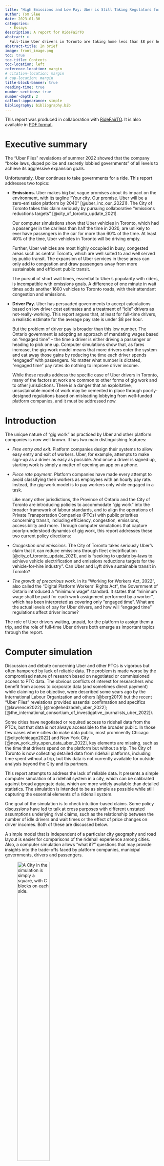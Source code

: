 ```yaml
---
title: "High Emissions and Low Pay: Uber is Still Taking Regulators for a Ride"
author: Tom Slee
date: 2023-01-30
categories:
  - Essays
description: A report for RideFairTO
abstract: >
  Full-time Uber drivers in Toronto are taking home less than $8 per hour. Computer simulations show that the Ontario government's claim to provide a minimum wage based on "engaged time" will do nothing to improve the lot of drivers. Uber will always be an emissions-heavy mode of transit, as drivers have passengers in the car for less than 60% of the time. The pursuit of ridehail convenience comes at the cost of more emissions: each minute cut from Uber wait times adds 1600 vehicles to Toronto roads. 
abstract-title: In brief
image: front_image.png
toc: true
toc-title: Contents
toc-location: left
reference-location: margin
# citation-location: margin
# cap-location: margin
title-block-banner: true
reading-time: true
number-sections: true
number-depth: 2
callout-appearance: simple
bibliography: bibliography.bib
---
```


::: callout-note
This report was produced in collaboration with [RideFairTO](https://ridefair.ca/). It is also available in [PDF format](ridehail.pdf).
:::

# Executive summary {#executive-summary}

The "Uber Files" revelations of summer 2022 showed that the company "broke laws, duped police and secretly lobbied governments" of all levels to achieve its aggressive expansion goals.

Unfortunately, Uber continues to take governments for a ride. This report addresses two topics:

-   **Emissions.** Uber makes big but vague promises about its impact on the environment, with its tagline "Your city. Our promise. Uber will be a zero-emission platform by 2040" [@uber_inc_our_2022]). The City of Toronto takes this claim seriously by pursuing collaborative "emissions reductions targets" [@city_of_toronto_update_2021].

    Our computer simulations show that Uber vehicles in Toronto, which had a passenger in the car less than half the time in 2020, are unlikely to ever have passengers in the car for more than 60% of the time. At least 40% of the time, Uber vehicles in Toronto will be driving empty.

    Further, Uber vehicles are most highly occupied in busy, congested areas such as central Toronto, which are well suited to and well served by public transit. The expansion of Uber services in these areas can only add to congestion and draw passengers away from more sustainable and efficient public transit.

    The pursuit of short wait times, essential to Uber's popularity with riders, is incompatible with emissions goals. A difference of one minute in wait times adds another 1600 vehicles to Toronto roads, with their attendant congestion and emissions.

-   **Driver Pay.** Uber has persuaded governments to accept calculations based on low driver cost estimates and a treatment of "idle" drivers as not-really-working. This report argues that, at least for full-time drivers, a realistic estimate for the average pay rate is under \$8 per hour.

    But the problem of driver pay is broader than this low number. The Ontario government is adopting an approach of mandating wages based on "engaged time" -- the time a driver is either driving a passenger or heading to pick one up. Computer simulations show that, as fares increase, the gig-work model means that more drivers enter the system and eat away those gains by reducing the time each driver spends "engaged" with passengers. No matter what number is dictated, "engaged time" pay rates do nothing to improve driver income.

    While these results address the specific case of Uber drivers in Toronto, many of the factors at work are common to other forms of gig work and to other jurisdictions. There is a danger that an exploitative, unsustainable model of work may be cemented in place through poorly-designed regulations based on misleading lobbying from well-funded platform companies, and it must be addressed now.

# Introduction {#introduction}

The unique nature of "gig work" as practiced by Uber and other platform companies is now well known. It has two main distinguishing features:

-   *Free entry and exit.* Platform companies design their systems to allow easy entry and exit of workers. Uber, for example, attempts to make sign-up as a driver as easy as possible. And once a driver is signed up, starting work is simply a matter of opening an app on a phone.

-   *Piece rate payment.* Platform companies have made every attempt to avoid classifying their workers as employees with an hourly pay rate. Instead, the gig-work model is to pay workers only while engaged in a task.

    Like many other jurisdictions, the Province of Ontario and the City of Toronto are introducing policies to accommodate "gig work" into the broader framework of labour standards, and to align the operations of Private Transportation Companies (PTCs) with public priorities concerning transit, including efficiency, congestion, emissions, accessibility and more. Through computer simulations that capture poorly-understood dynamics of gig work, this report addresses these two current policy directions:

-   *Congestion and emissions.* The City of Toronto takes seriously Uber's claim that it can reduce emissions through fleet electrification [@city_of_toronto_update_2021], and is "seeking to update by-laws to achieve vehicle electrification and emissions reductions targets for the vehicle-for-hire industry". Can Uber and Lyft drive sustainable transit in Toronto?

-   *The growth of precarious work.* In its "Working for Workers Act, 2022", also called the "Digital Platform Workers' Rights Act", the Government of Ontario introduced a "minimum wage" standard. It states that "minimum wage shall be paid for each work assignment performed by a worker", which has been interpreted as covering only "engaged time". What are the actual levels of pay for Uber drivers, and how will "engaged time" regulations affect driver income?

The role of Uber drivers waiting, unpaid, for the platform to assign them a trip, and the role of full-time Uber drivers both emerge as important topics through the report.

# Computer simulation {#computer-simulation}

Discussion and debate concerning Uber and other PTCs is vigorous but often hampered by lack of reliable data. The problem is made worse by the compromised nature of research based on negotiated or commissioned access to PTC data. The obvious conflicts of interest for researchers who benefit from access to corporate data (and sometimes direct payment) while claiming to be objective, were described some years ago by the International Labour Organization and others [@berg2019] but the recent "Uber Files" revelations provided essential confirmation and specifics [@lawrence2022]; [@mojtehedzadeh_uber_2022]; [@the_international_consortium_of_investigative_journalists_uber_2022]).

Some cities have negotiated or required access to ridehail data from the PTCs, but that data is not always accessible to the broader public. In those few cases where cities do make data public, most prominently Chicago [@cityofchicago2022] and New York City [@new_york_city_open_data_uber_2022], key elements are missing, such as the time that drivers spend on the platform but without a trip. The City of Toronto is now collecting detailed data from ridehail platforms, including time spent without a trip, but this data is not currently available for outside analysis beyond the City and its partners.

This report attempts to address the lack of reliable data. It presents a simple computer simulation of a ridehail system in a city, which can be calibrated against broad aggregate data, which are more widely available than detailed statistics. The simulation is intended to be as simple as possible while still capturing the essential elements of a ridehail system.

One goal of the simulation is to check intuition-based claims. Some policy discussions have led to talk at cross purposes with different unstated assumptions underlying rival claims, such as the relationship between the number of idle drivers and wait times or the effect of price changes on driver incomes. Both of these are discussed below.

A simple model that is independent of a particular city geography and road layout is easier for comparisons of the ridehail experience among cities. Also, a computer simulation allows "what if?" questions that may provide insights into the trade-offs faced by platform companies, municipal governments, drivers and passengers.

![A City in the simulation is simply a square, with C blocks on each side.](fig1.png){#fig-1 width="50%"}

The ridehail simulation has three components, each of which is described below:

-   A geographical area. This is called a *City*, as most discussions about ridehail systems have focused on cities as the unit of comparison, but it need not be an actual "city".

-   Vehicles. These drive around the city, respond to trip requests, and carry passengers from the trip origin to the trip destination.

-   Trips. These start as trip requests, and have an origin and destination within the city.

## City {#city}

A city is represented as simply as possible: it is a square of uniformly-sized "blocks". The square is, however, "wrapped", so that a vehicle going off the top of the city appears at the bottom, and a vehicle going off the right of the city appears on the left. This is not as unrealistic as it may first appear: in the real world, drivers are not bound by city boundaries: some trips will go outside the city and some will come from the outside in, so the city can be thought of as an area with vehicles leaving and entering.

In this simplest model of a city, all locations are identical. A city with distinct zones is possible, and is described as an extension, below.

The unit of travel is a single block, and may be thought of as a distance, a time, or a combination of the two. It is often taken as a minute of travel time, but this is not a requirement.

## Vehicles {#vehicles}

Vehicles all drive at the same speed, and are always in one of three "phases", which are commonly used in discussions of ridehail systems.

-   In phase *P1* the driver is logged into a ridehail app, their vehicle is available for the platform to assigned it to trips, but they do not have an assigned trip. In this phase the vehicle drives randomly around the city. Vehicles in *P1* are also sometimes called "idle".

-   In phase *P2* the platform has assigned a vehicle to a trip, the vehicle has accepted the assignment, and it drives towards the trip origin by the shortest route to pick up the passenger. This route may involve going "off the edge" of the city and appearing at the opposite side. *P2* is sometimes called *en route* to picking up the passenger.

-   In phase *P3*, a vehicle has picked up one or more passengers and is driving by the shortest route to the destination. Evaluated across the whole driver population, the proportion of time drivers spend in *P3* is also called the *utilization rate* for the system.

Once a trip is complete, the vehicle returns to *P1*, waiting for the next trip request.

Two other phrases common in the industry are also used. The combination of *P1* and *P2* phases, when a driver has no passenger in the car, is sometimes referred to as *deadheading* time. The combination of *P2* and *P3* phases, when a driver is assigned to a trip (and is either *en route* or with a passenger), is sometimes called *engaged time*.

## Trips {#trips}

A trip has an *origin* and a *destination*. In the simplest simulation, each is chosen randomly from intersections in the city, except that the two locations cannot be the same.

Each vehicle can take only one trip at a time. This can represent one passenger or a group of passengers, but it does not include "shared trips" such as the Uber Pool service where passengers request trips separately but share a vehicle for some portion of the trip. Ridehail operators have repeatedly tried to introduce such systems but, even before Covid, such shared trips made up a small portion of the total trips, and even when a passenger requested an "Uber Pool" trip they often ended up not sharing the vehicle [@policy__innovation_transportation_services_transportation_2019]. The simulation focuses entirely on "UberX-like" systems.

From the passenger's point of view, trip time is in one of two phases: waiting or traveling. For randomly-selected trip origins and destinations, the average trip length in a city with *C* blocks along each side is *C/2*.

The "wait time" reported here, the time between placing a trip request and setting off to the destination, is different to that commonly used by Uber. With wait time defined as it is here, all the time of a trip (from request to arrival at the destination) is assigned to either waiting or travelling. For Uber, the wait time is the time elapsed until the driver appears at the location, but that leaves an unassigned "grey zone" period between driver arrival and the start of the trip, which may include time for the passenger to come out onto the street, time to find the vehicle (or for the driver to pick out the passenger), to possibly put luggage in the trunk, and to get in the vehicle.

## The simulation {#the-simulation}

Each simulation is a sequence of moves. In each move, vehicles travel one block, from one intersection to the next. A typical move involves the following events:

-   Any new trip requests are generated.

-   Available vehicles are assigned to trips. The trip is assigned to the nearest available vehicle in P1, and if there are multiple vehicles at the same distance from the trip origin, one is selected at random. Vehicles always accept trip assignments.

-   Vehicles move from one intersection to the next. For each vehicle, this involves choosing a direction and moving a block to the next intersection. For vehicles in P1, the direction is random; for vehicles in P2 and P3, the direction is towards the trip origin or destination, as applicable.

-   Any trip that reaches its destination terminates.

![A city of 20 by 20 blocks, showing 160 vehicles (triangles) in phases P1 (red), P2 (orange), and P3 (green). The red diamonds are trip origins, and the green circles are trip destinations.](fig2.png){#fig-2 width="70%"}

At the end of each move, the simulation records and optionally plots the state of each vehicle and statistics about the overall system (fraction of vehicles in each phase, for example). Figure 2 illustrates a simulation in progress.

This framework is sufficient to simulate a city with a fixed supply of vehicles, and fixed demand (rate of requests). For some of the results below, this is all that is needed. For some other topics, the simulation has to be extended.

## Extensions {#extensions}

The spirit of the simulation is to be as simple as possible, so that it can be calibrated using the very limited high-level public data available and so that it can be used comparatively. However, two extensions are necessary for some applications.

Many cities have a central "downtown" zone where the demand for ridehail traffic is high, surrounded by suburban areas where demand is lower. For example, 60% of trips in Metro Toronto originate within "Old Toronto" and East York, even though these two make up less than 20% of the total Metro area. This inhomogeneity is built into the model as two *zones*. A central zone has sides *C/2* (so, one quarter of the city's area) and has a higher rate of trip requests than the surrounding area, as shown in Figure 3 below. The trip destinations remain randomly distributed around the whole city. With an inhomogeneity of zero, the central zone is the same as the rest, with an inhomogeneity of one all trip requests take place in the central zone. In this way, and in the spirit of keeping the model as simple and parsimonious as possible, a single inhomogeneity parameter between zero and one captures the two zones.

![The red dots show the origin of trips in a small "two-zone" city if eight blocks. The central area has a higher demand than outlying suburbs.](fig3.png){#fig-3 width="50%"}

The second extension, discussed in the section on Engaged Time standards below, is to allow vehicles to enter and leave the system in response to price and demand.

The use of random locations for trip destinations implies an average trip length of *C/2* (regardless of inhomogeneity). To model an area where the average trip length may differ from this, a maximum trip length can be set, with trips distributed randomly over intersections within that distance.

## Implementation {#implementation}

The simulation is implemented in the Python programming language, and the code is available on GitHub [here](https://github.com/tomslee/ridehail). It can be run as a desktop application from a command line but is also available at a web site, [here](https://tomslee.github.io/ridehail/lab/).

Simulations using the desktop application are controlled by a configuration file, which at its simplest specifies the size of the city (number of blocks on each side), the base demand rate (number of trip requests each move), and the number of vehicles.

The simulation is also available at a web site, where the configuration is set in the browser. The simulation runs in the browser (not at a server), using the Pyodide python distribution [@thepyodidedevelopmentteam2022], and is the same code as the desktop. The web site is currently a "laboratory", which allows experimentation but does not provide a way to save results. All results in this report are taken from desktop simulations.

## Simulating ridehail in Toronto {#simulating-ridehail-in-toronto}

Important data comes from a 2019 study by the City of Toronto and an update in 2021 [@policyinnovationtransportationservices2021; @policyinnovationtransportationservices2019]. The November 2021 update chose Thursday Feb 6, 2020 as a representative day to assess the overall state of ridehail in Toronto, pre-pandemic (p25). Relevant statistics from this study are shown in Table 1.

| Quantity                                        |             Value |    Simulation |
|----------------------------------|------------------:|------------------:|
| Trips completed (R)                             | 193,902 (135/min) |        135 \* |
| Average trip length (L)                         |            8.13km | 20 minutes \* |
| Average vehicle speed (v)                       |           31 km/h |    30 km/h \* |
| Percent of time: Period 1 (available for trip)  |             40.5% |           40% |
| Percent of time: Period 2 (en-route to pick-up) |             11.2% |           12% |
| Percent of time: Period 3 (with passenger)      |             48.3% |           48% |
| Active vehicles (N)                             |              6200 |          6000 |

: Table 1: Statistics for Uber trips in Toronto on Feb 6, 2020. The values come from the City of Toronto study on platform transit companies.\
\* = input value

Metro Toronto has an area of 625 square kilometres (= 25km\*25 km). In the simulation it is represented as a 60 by 60 grid. Traffic speeds are taken as an average of 30 km/h (including all stops for pickups) so each block represents 50 seconds of travel. 55% of all trips start in a central zone, and the average trip length is 20 minutes.

Figure 4 shows that this simplified model can simulate an environment the scale of Toronto on a single laptop computer. It shows the results of several simulations, each with 135 trips per minute, or 200,000 in the whole day. The number of vehicles is varied, from 2000 to 10,000. The actual number of drivers on a given day will depend on the price set by the PTC, so each number of vehicles represents a possible outcome. Each simulation takes about ten minutes to reach a steady state, at which point we can take averages of the fraction of vehicles in each of the *P1*, *P2*, *P3* phases, along with average wait times.

The actual number of drivers (6000), utilization rate (48%), and *P2* value (12%) are captured well by the simulation as one of the possible states for a day with 200,000 trips in Toronto. (The wait time of 5.4 minutes is not comparable to Uber's definition, which leaves some time unaccounted for \-\-- see above). These particular values are the result of the price and commission set by Uber.

# Ride Hailing cannot provide low-emissions transit {#ride-hailing-cannot-provide-low-emissions-transit}

![Simulating Toronto: Wait times and vehicle phases for Feb 6, 2020. The figures at 6000 vehicles match the reported values for that day.](fig4.png){#fig-4 width="100%"}

Figure 4 highlights the trade-off at the heart of the ground transportation industry.

At the right side of the graph, the number of vehicles is very large (10,000) compared to the demand for trips. Relatively few vehicles are "engaged" in a trip, either driving a passenger (*P3*) or *en route* to pick up a passenger (*P2*). Instead, most drivers are unpaid, waiting for a trip request, in the *P1* phase. From a passenger's point of view, the situation is much better. Wait time is short (shown here as a fraction of the trip length *L*), as there is always an available vehicle nearby.

In the middle of the graph, around 6000 vehicles, the *P1* value is lower and the *P2* and *P3* values are higher than with 10,000 vehicles. Vehicles are busy more of the time, but passengers have to wait a bit longer for each trip.

Below 4000 vehicles, there are too few vehicles to keep up with demand. The *P1* value hits zero (drivers are *always* busy) but the wait time goes off the charts as drivers cannot keep up with demand. The system never reaches a steady state.

![The Australian Cycling Promotion Fund is one of several groups to have produced photos like this, showing the relative space efficiency of different modes of transport. This is reproduced from the Human Transit blog of Jarrett Walker.](fig5.jpg){#fig-5 width="100%"}

The tension between driver and passenger interests here is clear. Passengers want a short wait time, but this requires a high proportion of drivers waiting for a trip, not being paid.

## The limits of ridehail efficiency {#the-limits-of-ridehail-efficiency}

The Province of Ontario and the City of Toronto invest in public transit for many reasons. One is that private cars are always going to take more space and produce more emissions than public transit. Figure 5 shows a photo produced by Australia's Cycling Promotion Fund, which captures the geometry of the transit situation.

A trip by Uber is always going to produce even more emissions and take even more road space than a trip by a private car because Uber drivers spend half their time "deadheading'.

Uber claims it can resolve the tension by operating more efficiently and supporting a higher level of demand. Compared to taxis, whose numbers are regulated, Uber has consistently operated at higher levels of demand in major cities, but after almost ten years there is no evidence that the higher demand is the result of greater efficiency. Instead, the demand is produced mainly by lower prices, which in turn are a result of subsidised fares [@horan2017]. Uber's record of continuing losses is shown in Figure 6.

![Uber's losses over the last 7 years.](fig6.png){#fig-6 width="100%"}

It is true that with higher demand, a ridehail system can support a given wait time with fewer vehicles per trip: it generates higher utilization rates, but there are limits to this argument.

Figure 7 shows utilization rates and vehicles per trip (per minute) to sustain a six-minute wait time in a Toronto-like environment. It shows that an increase in demand does increase utilization, but there is a levelling off as demand increases. Even if the trip volume in Toronto were to increase to 200,000 per day (a 50% increase over the pre-pandemic numbers), the utilization rate would still increase to only 54% if wait time were kept at the same value.

Other cities, with New York City and San Francisco as outliers, have utilization rates (by time) of 50 to 60%.[^1] Toronto has a level of demand that is lower than Chicago, which may provide a reasonable upper bound to what can be expected of around 60%.

[^1]: Utilization rates measured by distance may be slightly larger, as drivers drive slower when not engaged in a trip.

| City          | Year  | Time or distance? | Utilization rate |
|---------------|-------|-------------------|-----------------:|
| Chicago       | 2015  | Distance          |              59% |
| Chicago       | 2019  | Distance          |              55% |
| Boston        | 2016  | Time              |              47% |
| Boston        | 2019  | Distance          |              55% |
| Los Angeles   | 2016  | Time              |              42% |
| Los Angeles   | 2019  | Distance          |              60% |
| New York City | 2016  | Time              |              51% |
| New York City | 2017  | Distance          |              59% |
| San Francisco | 2016  | Time              |              55% |
| San Francisco | 2017  | Distance          |              67% |
| San Francisco | 2019  | Distance          |              64% |
| Seattle       | 2016  | Time              |              44% |
| Seattle       | 2019  | Distance          |              53% |
| Seattle       | 2020a | Time              |              60% |
| Seattle       | 2020b | Time              |              51% |
| Washington DC | 2019  | Distance          |              55% |

: Table 2: Utilization rates for Uber in USA cities. Rates measured by distance will be higher than those measured by time as drivers cover more distance in a given time when engaged in a trip. 2019 valus are from an Uber-commissioned report [@balding_estimated_2019]; 2017 values from a report by Bruce Schaller [@schaller_empty_2017], and 2015 values from an NBER report by [@cramer_disruptive_2016]. The 2020 values for Seattle come from reports by [@hyman_platform_2020] and by [@parrott_minimum_2020].

There are two ways that utilization rates may exceed these estimates. The first is for the number of drivers to be limited, so that wait times are longer. The second is for trips to concentrate even more heavily into the high traffic central zone. But this central core is well served by mass transit, and any gain in ridehail trips would be achieved by taking riders away from mass transit and putting them in cars [@young2020], and adding to problems of congestion [@erhardt2019].

![The number of vehicles N and utilization rate P3 required to support a wait time of 6 minutes (w=0.30). While the utilization rate (P3) does increase with demand, the improvements level off as demand increases. Meanwhile, the number of vehicles required keeps growing (green line, at left).](fig7.png){#fig-7 width="100%"}

Without these changes, at least 40% of a vehicle's time will be spent deadheading. There is no efficient solution to emissions through ride hailing.

## Wait times: what is a minute worth? {#wait-times-what-is-a-minute-worth}

The short wait time has been one of the main reasons for Uber's popularity. But cities also need to ask how short wait times fit with other transit goals?

Figure 4, above, shows that a wait time of 6.4 minutes rather than 5.4 minutes would remove 1200 vehicles from the system, and increase utilization rate to 60%. If Uber seeks to reduce wait time by another minute, to 4.4 minutes, it will add another 2000 vehicles to Toronto roads, with their attendant congestion and emissions. As an average, we can say that each minute of reduced wait time adds 1600 vehicles to the streets of Toronto.

Uber could add thousands of empty vehicles to the streets of Toronto at a time when the city is looking to achieve a 65% reduction in transportation emissions by 2030 (City of Toronto 2021a). It is known that, broadly speaking, Uber competes with public transit for ridership [@hall2018].

To meet its environmental goals, the City of Toronto should limit the role of Uber and Lyft to services that are ancillary to, not competitive with, public transit.

# Full-time drivers earn less than \$8 per hour {#full-time-drivers-earn-less-than-8-per-hour}

The Ontario Government's Working for Workers Act seeks to provide a minimum wage for gig workers, including Uber drivers. This section estimates Uber driver pay. The following section shows that the Act will not improve the situation.

## Income calculation {#income-calculation}

We estimate that Uber driver pay in Toronto (pre-pandemic) for "full-time" drivers was \$7.90 per hour.

If passengers are charged an effective price per minute fare *p*, with the ridehail platform taking a fraction of that price as a commission (*m*), then driver gross income before expenses is their income from trips, multiplied by their utilization rate (the proportion of time spent driving passengers, *P~3~*)

$$I\  = \ P_{3}\ .\ p\ .\ (1\ –\ m)$$

Prices for a trip (again, pre-pandemic) were taken from taxi aggregation sites and media reports. These are Uber's "up-front" fare structure [@uber_inc_frequently_2022]. Of these, the base fare and booking fee go to Uber, and the company also takes a commission on the cost per minute and per km.

From these figures, the fare for the average 16-minute, 8 km ride would be

$$\$ 2.50\  + \ \$ 2.75\  + \ (16\ *\ \$ 0.18)\  + \ (8\ *\ \$ 0.81)\  = \ \$ 14.61$$

For pay purposes, this needs to be converted into a total fare per hour:

$$\$ 14.61\ *\ 60\ /\ 16\  = \ \$ 54.60$$

Uber reported its "take rate" for global mobility services in Q1 2020 as 23% (see the 2020 column in the quarterly earnings announcement for Q1 2021 "Take Rates" table [@uber_inc_uber_2021]). Uber does not release its city-by-city take rates, and has become increasingly opaque as to the amount it takes, so this global estimate is the best available. Estimated average driver income while driving passengers (I~P3~), before costs, is therefore

$$I_{P3}\  = \ 77\%\ *\ \$ 54.60\  = \ \$ 42.04$$

Drivers are earning revenue only for the 48% of time that they are carrying passengers, this figure represents actual *hourly* income of

$$I\  = \ \$ 42.04\ *\ 0.48\  = \ \$ 20.18\ /\ \text{hour}$$

Drivers also have costs. These include fixed costs c~*f*~ (such as the purchase of a car), and marginal cost of operations *c~o~* (fuel, insurance, maintenance, cleaning, etc.).[^2] Revenue Canada gives a "reasonable per-kilometre allowance" of 55c per kilometre to account for fuel, insurance, maintenance and depreciation. Although ridehail drivers may have additional costs as a result of commercial insurance, additional cleaning fees, and driving predominantly in a low-speed urban environment, we adopt this figure.

[^2]: The distinction between fixed and marginal costs is not absolute, but depends on the timeframe under consideration. If a driver rents a car for a month, it becomes a fixed cost for that month (the rent will be paid, regardless of whether the driver drives or not). Considered over a longer time, the decision to rent a car in order to take part in ridehail is a marginal cost.

During the *P1* period ("available for trip"), drivers do drive less (although they may still run their engine even when parked, to run air conditioning in summer or heating in winter). From figures given in the Big Data report, we compute that drivers cover 0.3 times as many km per hour as when *en route* or driving with a passenger. With a speed of 31 km/h while in periods *P1* and *P2*, and an effective speed of 10km/h in *P1*, this translates into a cost of \$12.28 per hour.

The estimated driver net income (revenue - costs) for full-time Uber drivers is therefore:

$$I\  = \ \$ 20.18\  - \ \$ 12.28\  = \ \$ 7.90$$

## Inclusion of P1 time and costs {#inclusion-of-p1-time-and-costs}

Estimates of gig-work incomes have varied widely, with two major sources of disagreement: what expenses to count, and whether to include time between gigs ("*P1* time") as hours worked. For example, two competing reports on the situation in Seattle adopted different approaches [@hyman2020; @parrott2020]. This report makes a case for including all *P1* time, and for including a full set of driver costs, when the purpose is to provide a minimum wage.

Uber drivers range from the casual driver who uses a personal car for a few hours a week, to full-time drivers putting in over 40 hours per week and for whom the car is primarily a means of making money. There is certainly room for debate about whether the full cost of car ownership is appropriate to include for the casual driver, but here the topic is *minimum* wage, not average wage, and the focus needs to be on those full-time drivers for whom the full costs of vehicle ownership, depreciation and maintenance are part of the job. This set of full-time workers also includes drivers who split their time between gig work tasks (for example, meal delivery and ridehail), but spend a full working week as gig workers.

![In Chicago, full-time drivers (defined as those who drive over 275 trips per month), make up only about one in six drivers, but are responsible for over 40% of trips.](fig8.png){#fig-8 width="100%"}

Despite Uber's popular image as a platform for casual drivers, full-time drivers provide the core of the service. Figure 8, based on Chicago data [@cityofchicago2022], shows that full-time drivers provide between a third and a half of all trips.

There are a number of justifications for including the full *P1* time in the estimate of hours worked, especially for full-time drivers:

-   Drivers on *P1* time are contributing labour to the service that Uber provides by lowering the wait time for passengers. When a potential passenger opens the Uber app and sees available drivers in the area, that passenger is more likely to request a trip. The more such drivers there are, the better the service for passengers.

-   It has been suggested that drivers could abuse the *P1* time by signing on to the app with no intent of driving. But it is, after all, a choice by the platform to allow sign-on at any time: platforms could choose to respond to a login attempt with a message that "there are enough drivers on the platform at the moment: please try again later". Also: there is no suggestion that drivers be directly reimbursed for each hour they are online, simply that we recognise the time that they spend on the platform as work in our estimates of their income.

-   There is often a double standard from authors who question whether drivers on *P1* time are "really working". The authors of some studies, along with many other classes of worker, are paid for lunch breaks and occasional coffee breaks, but treat the time spent by Uber drivers with a new level of scrutiny. Many jobs involve work that is necessary, but which is not the specific task we are paid for: teachers and journalists are paid for preparation time; doctors and firefighters are paid to be available in case of emergency. Similarly, waiting for a trip, not to mention other chores such as car maintenance and cleaning, are essential parts of the service an Uber driver provides.

-   Multi-application use (a driver logged in to both Lyft and Uber apps) is also manageable. Again, there is not a suggestion that drivers be explicitly paid for their time logged in, just that their calculated income should reflect time available for work. De-duplication of multi-app use is a technical bookkeeping issue that could be solved at the provincial or platform level.

## Driver revenues: summary {#driver-revenues-summary}

In summary: driver revenues *for engaged time* in Toronto are already almost double the Ontario Government's "minimum wage for engaged time", yet the estimated *real hourly income* is \$7.90 / hr: below minimum wage.

If drivers earned the government's proposed minimum revenue of \$15/hour while "engaged", and taking "engaged" to be either P1 or P2 time, then the average hourly income would be negative:

$$\$ 15\  \times \ (0.48 + 0.11)\  - \ \$ 12.28\  = \  - \$ 3.43\ $$

The estimates here reflect the pre-pandemic situation. The post-pandemic world is yet to settle out. The "great resignation" in the US (to a lesser extent in Canada) has meant that workers are reluctant to return to some industries, including ride-hail. This reluctance means that there are fewer drivers on the streets at any given price, and so those actually driving will earn more. 

# "Engaged time" standards do not work for gig workers {#engaged-time-standards-do-not-work-for-gig-workers}

The approach of the Digital Platform Workers' Rights Act [@legislative_assembly_of_ontario_working_2022] to a "right to minimum wage" for gig-workers fails, not just because the numbers are too low, but because the principle of addressing only "engaged time" is mistaken.

The question of "engaged time" wage extends far beyond Ontario. Seattle recently introduced a minimum wage for Uber drivers based on engaged time [@herbold_payup_2022]. In its "Frequently Asked Questions -- Worker Protections", Uber UK explains its approach to the National Living Wage [@uber_inc_frequently_2022]:

> You earn the National Living Wage from the time you accept a trip on the app to the point at which the trip is completed: this is called the engaged time. 
>
> Time waiting for a trip to be offered to you is not included in your National Living Wage calculation. This is because there is no requirement to accept any trips during this period. 
>
> This allows you the flexibility to manage your time as you wish.

## Entry and exit {#entry-and-exit}

In the gig-economy business model, drivers can enter and exit at any time, by signing into or out of the PTC smartphone application.

The computer simulation was extended to include driver entry and exit, to illustrate the lack of impact of "engaged time" pay rates, as follows.

Driver net income is calculated as above

$$I\  = \ P_{3}\ .\ p\ .\ (1\ –\ m)\  - \ c_{o}$$

This income is compared to a *reservation wage* (*c~w~*): the after-expenses income a driver must make for driving to be worthwhile. This is the \$7.90 per hour calculated in the previous section.

In a simulation, the average driver income for the system as a whole is tracked, based on the entered price, commission, and costs (which all stay constant for a simulation), and also on the observed utilization rate *P3.* If this average income is greater than the reservation wage, then there is money to be made by drivers, and more vehicles enter the system. If the average income is less than the reservation wage, then for some drivers it is not worth their time to be driving and they leave the system. Over time, the system equilibrates to a steady state where drivers are earning the reservation wage after expenses.

## Pay is not affected by fare changes {#pay-is-not-affected-by-fare-changes}

!["Before" and "After" a change in fare. While the change affects the number of vehicles and passenger wait times, driver income does not change.](fig9.png){#fig-9 width="100%"}

As Uber and other gig-economy platforms do not limit driver supply, a rise in "engaged time" pay increases the number of drivers on the platform, but does not translate into increased earnings for individual drivers.

Figure 9 shows the results of the simulation. The bar on the left of each chart is a reference simulation that describes an environment similar to (but scaled down from) Toronto's, with 1578 drivers spending, on average, 52% of their time with-passenger (*P3*), and earning \$8.80/hour after expenses. Passengers are waiting an average of 4.9 minutes for their trip.

After a 25% fare raise, the number of vehicles increases by 25%, to 1956. Drivers now spend only 41% of their time with passengers, and their income is essentially unchanged to within the precision of the simulation (\$8.40 instead of \$8.80 per hour). These additional unpaid drivers do enable Uber to deliver shorter wait times, down to 4.1 minutes.

If Uber raises prices while keeping their commission the same, more drivers find it worth their while to drive, attracted by the prospect of higher pay for each trip. But more drivers mean more competition for trips, and more unpaid idle time. At equilibrium, the competition eats away all the gains of the increased fare, and the pay of the average driver is unchanged by the price hike. There are more drivers, but they earn the same as before.

It may seem contradictory to claim that Uber has been subsidising drivers by taking losses, but that pay remains low. The distinct nature of gig work is that low prices (trip subsidies) do attract more drivers to the platform, but do not end up increasing the pay rate for individual drivers.

## Model validation {#model-validation}

A recent study from California provides validation of the model's findings [@mccullough_prop_2022]. There, a platform-company funded ballot initiative (Proposition 22) at least temporarily classified ride-hail drivers as independent contractors, ensuring that compensation and benefits were based on engaged time rather than hours worked. The National Equity Atlas partnered with a drivers' union, Rideshare Drivers United, to obtain real-time measures of earnings and benefits in key markets. They found that drivers took home, on average, net earnings of US\$6.20 per hour; half that amount if drivers had to pay health benefits out of pocket. Only 10% of drivers were able to access the company's portable health benefits plan, as eligibility was set at a minimum of 25 hours engaged time per week.

The insensitivity of driver income to the fare per trip is consistent with research from Uber itself [@hall_pricing_2021]. With minor differences, the same principle applies to other "gig-economy" platforms, whether it is meal delivery, food delivery, or another task. The "engaged rate" has little to do with the actual hourly rate. Workers in a gig-economy model can never advance so long as entry and exit is free.

# Conclusions {#conclusions}

Currently, regulators erroneously assume the fraction of "engaged" time is fixed; as our model shows, it is a dynamic variable, such that as pay for engaged time increases, the proportion of time spent engaged decreases.

Free entry and exit, coupled with a large proportion of unpaid time, makes gig work unique. Uber drivers are just the first wave of gig workers whose standard of living needs to be addressed. Fitting Uber, and other gig-work platforms, into provincial labour standards and City of Toronto sustainability goals demands that the "deadheading" phase that is essential to the gig-work business model be addressed.

Uber has an incentive to provide large numbers of idle drivers: idle drivers provide low wait times and drive demand. The company has levers, from its price and commission choices to other tactics such as "gamification" and opaque and erratic pay practices, to keep drivers on the platform even at low pay. The fact that Uber continues to lose money shows that its popularity is a result of subsidy, not efficiency.

For the City of Toronto to address its broad goals of efficient and low-emission mass transit, it must abandon the idea that Uber can be a large component of this system. Taxi-type services (platform-mediated or not) certainly have a role to play in the urban transportation mix. However, as an inherently inefficient and high-emission competitor to public transit, the City must accept that it has a limited role in a healthy urban environment. The City must resume responsibility for establishing those limits, rather than delegating this oversight to the platforms themselves.

If minimum pay regulations to implement the Ontario Government's Act are to improve the lot of Uber drivers and other gig workers, they must take account of all the time a driver spends on the platform, not just "engaged time".

## The contagion problem {#the-contagion-problem}

The arguments in this report are not limited to Uber drivers. In Ontario and around the world, the number of workers employed by platform companies - either part-time or full-time - is expanding.  Platforms now offer gigs across economic sectors, beyond food delivery, transportation and logistics to skilled trades, software development, education and, closer to home, a range of health care positions, from emergency room nurses to Personal Support Workers. 

Enshrining the concept of "engaged time" into law could accelerate the transformation of full-time jobs into precarious day labour or piecework, eroding the traditional minimum wage standards.   It is perhaps no accident that then-Minister of Labour Monte McNaughton announced Ford's "ground-breaking" minimum wage "protection" for gig workers only a day after a Ministry of Labour decision ordered back pay for unengaged time for a platform-based delivery driver in a landmark wage theft case.

## Better paths forward {#better-paths-forward}

There are better paths forward for gig workers, opening up the possibility of a better wage. Here are some examples.

1.  *Real hourly pay for gig workers (the EU model).* In several European countries, Gig employers have begun paying gig workers at hourly rates, as legal and regulatory frameworks evolve. Just Eat, for example, uses employee models in countries where required (certain jurisdictions in continental Europe, Israel, parts of the UK), while in other jurisdictions they list drivers as independent contractors [@just_eat_takeawaycom_annual_2021]. In Norway, Foodora delivery drivers working more than 10 hours per week were able to negotiate real hourly rates (not just for engaged time) with extra pay per delivery [@eurofound_collective_2022]  Scheduling deliveries remains the responsibility of the employer - who is thus incentivized to minimise unengaged/wait time (Butler 2021). 

2.  *Restrict supply to meet demand (the New York City model).* In the wake of driver protests, New York adopted a series of regulations in 2018 to accomplish a minimum pay standard for all for-hire vehicles, to ensure drivers took home at least \$17.22 per hour after expenses ([recently raised by 5.3%](https://gothamist.com/news/it-will-take-care-of-our-family-nycs-for-hire-vehicle-drivers-get-53-raise)).  New licenses were paused and the City's Taxi and Limousine Commission assesses every six months whether additional licenses are needed, issuing new licenses for the first time in four years in August 2022 (restricted to electric vehicles). Per minute and per mile rates based on recent estimates of engaged time, [measured and adjusted approximately every six months](https://www1.nyc.gov/site/tlc/about/driver-pay-rates.page). Wait times remain well within the 4.5 to 6.6 minute range considered acceptable by the City [@nyc_taxi_and_limousine_commission_august_2022].

# The author {#the-author}

*Tom Slee has a PhD in theoretical chemistry, and has worked in the software industry for 30 years. His interest in what was then called the Sharing Economy led to the publication of "What's Yours is Mine: Against the Sharing Economy" (OR Books, 2016), which was translated into seven languages. A data-driven investigation of Airbnb was reported in the New York Times* *. He lives and works in Waterloo, Ontario.*
